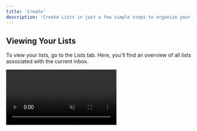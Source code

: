 ```yaml
---
title: 'Create'
description: 'Create Lists in just a few simple steps to organize your leads.'
---
```


## Viewing Your Lists

To view your lists, go to the Lists tab. Here, you'll find an overview of all lists associated with the current inbox.

<video autoplay="true" muted="true" loop playsinline className="w-full aspect-video" src="/videos/guides_openlists.mp4" />

<Info>Each connected inbox (Twitter account) will have different lists.</Info>

If you have multiple lists, you can quickly search for one by its name or tag.

<video autoplay="true" muted="true" loop playsinline className="w-full aspect-video" src="/videos/guides_lists_search.mp4" />

To view the details of a specific list and see the leads within it, simply click on the list to open it.

<video autoplay="true" muted="true" loop playsinline className="w-full aspect-video" src="/videos/guides_lists_open.mp4" />

## Viewing Leads In Lists

To see leads within a list, simply click on the list to open it.

<video autoplay="true" muted="true" loop playsinline className="w-full aspect-video" src="/videos/guides_lists_open.mp4" />

To find specific leads within a list, you can simply type the lead's X/Twitter name into the search bar.

<video autoplay="true" muted="true" loop playsinline className="w-full aspect-video" src="/videos/guides_list_details_search.mp4" />

You can also leverage the filter function to narrow down leads even further. If you select 2 different criteria to filter, it will only show leads that match both of these criteria.

<video autoplay="true" muted="true" loop playsinline className="w-full aspect-video" src="/videos/guides_list_details_filter.mp4" />

Here's what each filter means:
<AccordionGroup>
	<Accordion title="Current Label">Selecting a label here will filter leads based on the labels assigned to them. If you select multiple labels, it will show leads from either label selected.</Accordion>
	<Accordion title="Value">Filter leads based on their assigned value. You can select leads whose value is above or below a certain value. Click the comparison criteria to change the type of filter.</Accordion>
	<Accordion title="Opportunity Score">Filter leads based on their opportunity score. Similar to value, you can select leads whose opportunity score is above or below a certain value. Click the comparison criteria to change the type of filter.</Accordion>
	<Accordion title="Contact Details">Filter leads based on available contact details such as name, email, or website. You can select multiple criteria, and it will show leads who have all selected contact details filled in.</Accordion>
	<Accordion title="Last Interaction">Filter leads based on the timeframe of the last interaction. You can select leads with interactions in the past 24 hours, past 7 days, or past 30 days.</Accordion>
</AccordionGroup>

## Managing Lists

To make changes to a list, simply click on the list to open it. Then, use the gear icon beside the search bar to update list names and tags.

<video autoplay="true" muted="true" loop playsinline className="w-full aspect-video" src="/videos/guides_list_settings.mp4" />

To delete the list, click on the gear icon, then select "Delete List" and follow the instructions.

<Tip>Looking to take your lead organization to the next level? You can use [auto-segmentation](/lists/autosegment) to automatically add leads to lists based on pre-defined criteria.</Tip>
